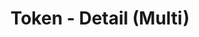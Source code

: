 ---
title: 'Token - Detail (Multi)'
openapi: '/en/api-reference/openapi-en.json GET /token/v1/{chain}/token/multi'
---